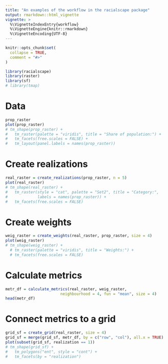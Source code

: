 ```yaml
---
title: "An examples of the workflow in the racialscape package"
output: rmarkdown::html_vignette
vignette: >
  %\VignetteIndexEntry{workflow}
  %\VignetteEngine{knitr::rmarkdown}
  %\VignetteEncoding{UTF-8}
---
```


```r
knitr::opts_chunk$set(
  collapse = TRUE,
  comment = "#>"
)
```

```r
library(racialscape)
library(raster)
library(sf)
# library(tmap)
```

# Data

<!-- data intro -->
<!-- describe the data -->

```r
prop_raster
plot(prop_raster)
# tm_shape(prop_raster) + 
#   tm_raster(palette = "viridis", title = "Share of population:") +
#   tm_facets(free.scales = FALSE) +
# 	tm_layout(panel.labels = names(prop_raster))
```

# Create realizations

```r
real_raster = create_realizations(prop_raster, n = 5)
plot(real_raster)
# tm_shape(real_raster) + 
#   tm_raster(style = "cat", palette = "Set2", title = "Category:", 
#             labels = names(prop_raster)) +
#   tm_facets(free.scales = FALSE)
```

# Create weights

```r
weig_raster = create_weights(real_raster, prop_raster, size = 4)
plot(weig_raster)
# tm_shape(weig_raster) +
  # tm_raster(palette = "viridis", title = "Weights:") +
  # tm_facets(free.scales = FALSE)
```

# Calculate metrics

```r
metr_df = calculate_metrics(real_raster, weig_raster,
                        neighbourhood = 4, fun = "mean", size = 4)
head(metr_df)
```

# Connect metrics to a grid

```r
grid_sf = create_grid(real_raster, size = 4)
grid_sf = merge(grid_sf, metr_df, by = c("row", "col"), all.x = TRUE)
plot(subset(grid_sf, realization == 1))
# tm_shape(grid_sf) +
#   tm_polygons("ent", style = "cont") +
#   tm_facets(by = "realization")
```

